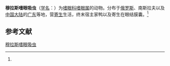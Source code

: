 {{Speciesbox
| name = 穆拉斯嗜眼吸虫
| status = 
| status_system = 
| image = 
| genus = Philophthalmus
| species = muraschkinzevi
| authority = (Tretiakowa, 1946)<ref name='id10189'>{{cite web| url =http://www.bioinfo.cn/db05/BjdwSpecies.php?action=view&id=10189| title =穆拉斯嗜眼吸虫| work =《中国动物物种编目数据库》| publisher =中国科学院微生物研究所| author =中国科学院动物研究所| accessdate =2009-04-16| deadurl =yes| archiveurl =https://web.archive.org/web/20160305042001/http://www.bioinfo.cn/db05/BjdwSpecies.php?action=view&id=10189| archivedate =2016-03-05}}</ref>
}}

'''穆拉斯嗜眼吸虫'''（[[学名|学名]]：{{lang|la|''Philophthalmus muraschkinzevi''}}）为[[嗜眼科|嗜眼科]][[嗜眼属|嗜眼属]]的动物。分布于[[俄罗斯|俄罗斯]]、南斯拉夫以及[[中国大陆|中国大陆]]的[[广东|广东]]等地，营[[寄生|寄生]]生活，终末宿主家鸭以及寄生在眼结膜囊。<ref name='id10189'/>

== 参考文献 ==
{{reflist}}

{{Wikispecies|Philophthalmus muraschkinzevi}}

[[Category:嗜眼属|穆拉斯嗜眼吸虫]]


{{吸虫小作品}}